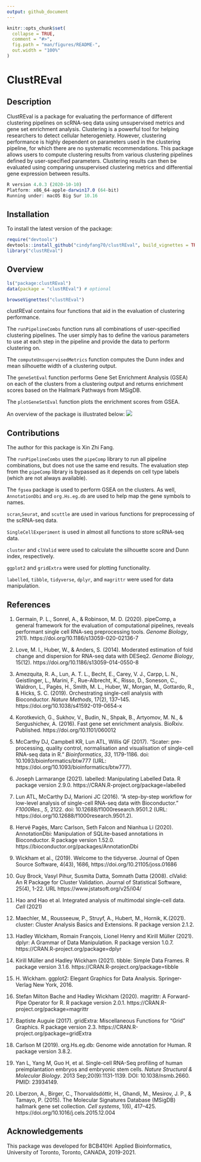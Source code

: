 ```yaml
---
output: github_document
---
```


<!-- README.md is generated from README.Rmd. Please edit that file -->

```r
knitr::opts_chunk$set(
  collapse = TRUE,
  comment = "#>",
  fig.path = "man/figures/README-",
  out.width = "100%"
)
```
# ClustREval
<!-- badges: start -->
<!-- badges: end -->

## Description

ClustREval is a package for evaluating the performance of different clustering pipelines on scRNA-seq data using unsupervised metrics and gene set enrichment analysis. Clustering is a powerful tool for helping researchers to detect cellular heterogeniety. However, clustering performance is highly dependent on parameters used in the clustering pipeline, for which there are no systematic recommendations. This package allows users to compute clustering results from various clustering pipelines defined by user-specified parameters. Clustering results can then be evaluated using comparing unsupervised clustering metrics and differential gene expression between results.

``` r
R version 4.0.3 (2020-10-10)
Platform: x86_64-apple-darwin17.0 (64-bit)
Running under: macOS Big Sur 10.16
```

## Installation

To install the latest version of the package:

``` r
require("devtools")
devtools::install_github("cindyfang70/clustREval", build_vignettes = TRUE)
library("clustREval")
```

## Overview

``` r
ls("package:clustREval")
data(package = "clustREval") # optional
```
``` r
browseVignettes("clustREval")
```
clustREval contains four functions that aid in the evaluation of clustering performance. 

The ``` runPipelineCombs``` function runs all combinations of user-specified clustering pipelines. The user simply has to define the various parameters to use at each step in the pipeline and provide the data to perform clustering on.

The ``` computeUnsupervisedMetrics``` function computes the Dunn index and mean silhouette width of a clustering output.

The ``` geneSetEval``` function performs Gene Set Enrichment Analysis (GSEA) on each of the clusters from a clustering output and returns enrichment scores based on the Hallmark Pathways from MSigDB.

The ```plotGeneSetEval``` function plots the enrichment scores from GSEA. 

An overview of the package is illustrated below:
![](./inst/extdata/files.png)


## Contributions
The author for this package is Xin Zhi Fang. 

The ``` runPipelineCombs``` uses the ``` pipeComp``` library to run all pipeline combinations, but does not use the same end results. The evaluation step from the ``` pipeComp``` library is bypassed as it depends on cell type labels (which are not always available).

The ``` fgsea ``` package is used to perform GSEA on the clusters. As well, ```AnnotationDbi``` and ```org.Hs.eg.db``` are used to help map the gene symbols to names.

```scran```,```Seurat```, and ```scuttle``` are used in various functions for preprocessing of the scRNA-seq data. 

```SingleCellExperiment``` is used in almost all functions to store scRNA-seq data.

```cluster``` and ```clValid``` were used to calculate the silhouette score and Dunn index, respectively.

```ggplot2``` and ```gridExtra``` were used for plotting functionality.

```labelled```, ```tibble```, ```tidyverse```, ```dplyr```, and ```magrittr``` were used for data manipulation.


## References 
1. Germain, P. L., Sonrel, A., & Robinson, M. D. (2020). pipeComp, a general framework for the evaluation of computational pipelines, reveals performant single cell RNA-seq preprocessing tools. _Genome Biology_, 21(1). https://doi.org/10.1186/s13059-020-02136-7

2. Love, M. I., Huber, W., & Anders, S. (2014). Moderated estimation of fold change and dispersion for RNA-seq data with DESeq2. _Genome Biology_, 15(12). https://doi.org/10.1186/s13059-014-0550-8

3. Amezquita, R. A., Lun, A. T. L., Becht, E., Carey, V. J., Carpp, L. N., Geistlinger, L., Marini, F., Rue-Albrecht, K., Risso, D., Soneson, C., Waldron, L., Pagès, H., Smith, M. L., Huber, W., Morgan, M., Gottardo, R., & Hicks, S. C. (2019). Orchestrating single-cell analysis with Bioconductor. _Nature Methods_, 17(2), 137–145. https://doi.org/10.1038/s41592-019-0654-x

4. Korotkevich, G., Sukhov, V., Budin, N., Shpak, B., Artyomov, M. N., & Sergushichev, A. (2016). Fast gene set enrichment analysis. BioRxiv. Published. https://doi.org/10.1101/060012

5. McCarthy DJ, Campbell KR, Lun ATL, Willis QF (2017). “Scater: pre-processing, quality control, normalisation and
visualisation of single-cell RNA-seq data in R.” _Bioinformatics_, *33*, 1179-1186. doi: 10.1093/bioinformatics/btw777
(URL: https://doi.org/10.1093/bioinformatics/btw777).

6. Joseph Larmarange (2021). labelled: Manipulating Labelled Data. R package version 2.9.0.
  https://CRAN.R-project.org/package=labelled
  
7. Lun ATL, McCarthy DJ, Marioni JC (2016). “A step-by-step workflow for low-level analysis of single-cell RNA-seq data with
Bioconductor.” _F1000Res._, *5*, 2122. doi: 10.12688/f1000research.9501.2 (URL:
https://doi.org/10.12688/f1000research.9501.2).

8. Hervé Pagès, Marc Carlson, Seth Falcon and Nianhua Li (2020). AnnotationDbi: Manipulation of SQLite-based annotations
  in Bioconductor. R package version 1.52.0. https://bioconductor.org/packages/AnnotationDbi

9. Wickham et al., (2019). Welcome to the tidyverse. Journal of Open Source Software, 4(43), 1686,
  https://doi.org/10.21105/joss.01686
  
10. Guy Brock, Vasyl Pihur, Susmita Datta, Somnath Datta (2008). clValid: An R Package for Cluster Validation. Journal of
  Statistical Software, 25(4), 1-22. URL https://www.jstatsoft.org/v25/i04/
  
11. Hao and Hao et al. Integrated analysis of multimodal single-cell data. _Cell_ (2021)

12. Maechler, M., Rousseeuw, P., Struyf, A., Hubert, M., Hornik, K.(2021).  cluster: Cluster Analysis Basics and
  Extensions. R package version 2.1.2.
  
13. Hadley Wickham, Romain François, Lionel Henry and Kirill Müller (2021). dplyr: A Grammar of Data Manipulation. R
  package version 1.0.7. https://CRAN.R-project.org/package=dplyr
  
14. Kirill Müller and Hadley Wickham (2021). tibble: Simple Data Frames. R package version 3.1.6.
  https://CRAN.R-project.org/package=tibble
  
15. H. Wickham. ggplot2: Elegant Graphics for Data Analysis. Springer-Verlag New York, 2016.

16. Stefan Milton Bache and Hadley Wickham (2020). magrittr: A Forward-Pipe Operator for R. R package version 2.0.1.
  https://CRAN.R-project.org/package=magrittr

17. Baptiste Auguie (2017). gridExtra: Miscellaneous Functions for "Grid" Graphics. R package version 2.3.
  https://CRAN.R-project.org/package=gridExtra
  
18. Carlson M (2019). org.Hs.eg.db: Genome wide annotation for Human. R package version 3.8.2.

19. Yan L, Yang M, Guo H, et al. Single-cell RNA-Seq profiling of human preimplantation embryos and embryonic stem cells. _Nature Structural & Molecular Biology_. 2013 Sep;20(9):1131-1139. DOI: 10.1038/nsmb.2660. PMID: 23934149.

20. Liberzon, A., Birger, C., Thorvaldsdóttir, H., Ghandi, M., Mesirov, J. P., & Tamayo, P. (2015). The Molecular Signatures Database (MSigDB) hallmark gene set collection. _Cell systems_, 1(6), 417–425. https://doi.org/10.1016/j.cels.2015.12.004

## Acknowledgements

This package was developed for BCB410H: Applied Bioinformatics, University of Toronto, Toronto, CANADA, 2019-2021.

